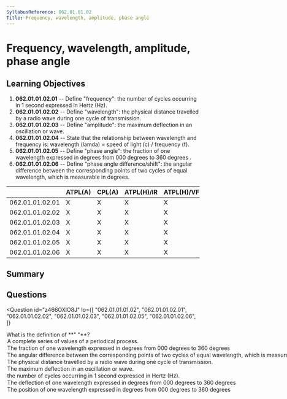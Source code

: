 ```yaml
---
SyllabusReference: 062.01.01.02
Title: Frequency, wavelength, amplitude, phase angle
---
```


# Frequency, wavelength, amplitude, phase angle

## Learning Objectives

1. **062.01.01.02.01** -- Define "frequency": the number of cycles occurring in
   1 second expressed in Hertz (Hz).
2. **062.01.01.02.02** -- Define "wavelength": the physical distance travelled
   by a radio wave during one cycle of transmission.
3. **062.01.01.02.03** -- Define "amplitude": the maximum deflection in an
   oscillation or wave.
4. **062.01.01.02.04** -- State that the relationship between wavelength and
   frequency is: wavelength (lamda) = speed of light (c) / frequency (f).
5. **062.01.01.02.05** -- Define "phase angle": the fraction of one wavelength
   expressed in degrees from 000 degrees to 360 degrees .
6. **062.01.01.02.06** -- Define "phase angle difference/shift": the angular
   difference between the corresponding points of two cycles of equal
   wavelength, which is measurable in degrees.

|                 | ATPL(A) | CPL(A) | ATPL(H)/IR | ATPL(H)/VFR | CPL(H) | IR  | CBIR(A) |
| --------------- | ------- | ------ | ---------- | ----------- | ------ | --- | ------- |
| 062.01.01.02.01 | X       | X      | X          | X           | X      | X   |         |
| 062.01.01.02.02 | X       | X      | X          | X           | X      | X   |         |
| 062.01.01.02.03 | X       | X      | X          | X           | X      | X   |         |
| 062.01.01.02.04 | X       | X      | X          | X           | X      | X   |         |
| 062.01.01.02.05 | X       | X      | X          | X           | X      | X   |         |
| 062.01.01.02.06 | X       | X      | X          | X           | X      | X   |         |

## Summary

## Questions

<Question
  id="z466OXlO8J"
  lo={[
    "062.01.01.01.02",
    "062.01.01.02.01",
    "062.01.01.02.02",
    "062.01.01.02.03",
    "062.01.01.02.05",
    "062.01.01.02.06",
  ]}
>
  <Text variant="oneCorrect">
    What is the definition of **"
    <Subject />
    "**?
  </Text>
  <Option id="z466OXlO8J-0" subject={["Cycle"]} why="Definition of cycle">
    A complete series of values of a periodical process.
  </Option>
  <Option id="z466OXlO8J-1" subject={["Phase"]} why="Definition of Phase">
    The fraction of one wavelength expressed in degrees from 000 degrees to 360
    degrees
  </Option>
  <Option
    id="z466OXlO8J-2"
    subject={["Phase Angle Difference", "Phase Angle Shift"]}
    why="Definition of Phase Angle Difference/Shift"
  >
    The angular difference between the corresponding points of two cycles of
    equal wavelength, which is measurable in degrees.
  </Option>
  <Option
    id="z466OXlO8J-3"
    subject={["Wavelength"]}
    why="Definition of wavelength"
  >
    The physical distance travelled by a radio wave during one cycle of
    transmission.
  </Option>
  <Option
    id="z466OXlO8J-4"
    subject={["Amplitude"]}
    why="Definition of amplitude"
  >
    The maximum deflection in an oscillation or wave.
  </Option>
  <Option
    id="z466OXlO8J-5"
    subject={["Frequency"]}
    why="Definition of frequency"
  >
    the number of cycles occurring in 1 second expressed in Hertz (Hz).
  </Option>
  <Option
    id="z466OXlO8J-6"
    why='Very close to the definition of Phase, with the correct definition being "The fraction of one wave..."'
  >
    The deflection of one wavelength expressed in degrees from 000 degrees to
    360 degrees
  </Option>
  <Option
    id="z466OXlO8J-7"
    why='Very close to the definition of Phase, with the correct definition being "The fraction of one wave..."'
  >
    The position of one wavelength expressed in degrees from 000 degrees to 360
    degrees
  </Option>
</Question>
